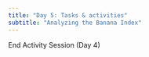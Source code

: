 ```yaml
---
title: "Day 5: Tasks & activities"
subtitle: "Analyzing the Banana Index"
---
```


::: {.center-text .body-text-xl .teal-text}
End Activity Session (Day 4)
:::
